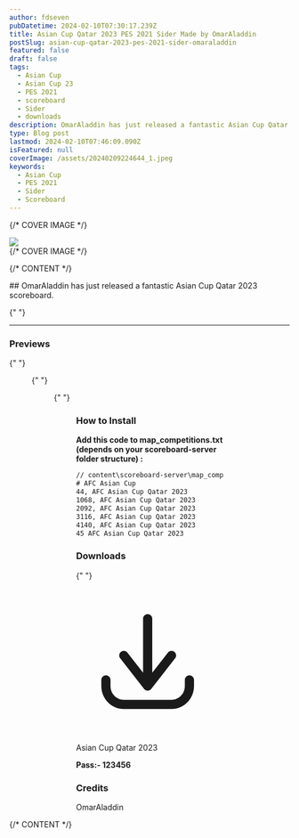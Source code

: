 ```yaml
---
author: fdseven
pubDatetime: 2024-02-10T07:30:17.239Z
title: Asian Cup Qatar 2023 PES 2021 Sider Made by OmarAladdin
postSlug: asian-cup-qatar-2023-pes-2021-sider-omaraladdin
featured: false
draft: false
tags:
  - Asian Cup
  - Asian Cup 23
  - PES 2021
  - scoreboard
  - Sider
  - downloads
description: OmarAladdin has just released a fantastic Asian Cup Qatar 2023 scoreboard.
type: Blog post
lastmod: 2024-02-10T07:46:09.090Z
isFeatured: null
coverImage: /assets/20240209224644_1.jpeg
keywords:
  - Asian Cup
  - PES 2021
  - Sider
  - Scoreboard
---
```



{/* COVER IMAGE */}

<div class="col-start-1 col-span-8 lg:col-start-2 lg:col-end-9 lg:row-span-2 mt-0 lg:-mt-40">
  <div className="relative lg:-mr-8">
    <img
      transition:persist
      src={frontmatter.coverImage}
      className="cover w-full aspect-video object-cover"
    />
  </div>
</div>
{/* COVER IMAGE */}

{/* CONTENT */}

<div class="col-span-8 md:col-start-2 md:col-span-6 lg:col-start-2 lg:col-span-4 [&>h2]:!mt-0">
  ## OmarAladdin has just released a fantastic Asian Cup Qatar 2023 scoreboard.

{" "}

<hr />

### Previews

{" "}

<Figure title="Team Result Stats" src="/assets/20240209223852_1.jpeg" />

{" "}

<Figure title="Main Scoreboard" src="/assets/20240209224627_1.jpeg" />

{" "}

<Figure title="Pause Menu" src="/assets/20240209224644_1.jpeg" />

### How to Install

**Add this code to map_competitions.txt (depends on your scoreboard-server folder structure) :**

```txt
// content\scoreboard-server\map_competitions.txt
# AFC Asian Cup
44, AFC Asian Cup Qatar 2023
1068, AFC Asian Cup Qatar 2023
2092, AFC Asian Cup Qatar 2023
3116, AFC Asian Cup Qatar 2023
4140, AFC Asian Cup Qatar 2023
45 AFC Asian Cup Qatar 2023
```

### Downloads

{" "}

<div className="flex flex-wrap gap-2">
  <LinkButton
    targetNew={true}
    title="Asian Cup Qatar 2023"
    href="https://sharemods.com/c1mk2jf94h02/AFC_Asian_Cup_Qatar_2023.rar.html"
    className="flex items-center [&>p]:!m-0 px-4 !text-skin-inverted [&>p]:!text-skin-inverted [&>p>svg]:text-skin-inverted bg-skin-accent rounded-full !decoration-transparent border border-skin-accent transition duration-500"
  >
    <svg
      class="text-skin-inverted"
      viewBox="0 0 24 24"
      fill="none"
      xmlns="http://www.w3.org/2000/svg"
    >
      <g id="SVGRepo_bgCarrier" stroke-width="0"></g>
      <g
        id="SVGRepo_tracerCarrier"
        stroke-linecap="round"
        stroke-linejoin="round"
      ></g>
      <g id="SVGRepo_iconCarrier">
        <path
          d="M5.625 15C5.625 14.5858 5.28921 14.25 4.875 14.25C4.46079 14.25 4.125 14.5858 4.125 15H5.625ZM4.875 16H4.125H4.875ZM19.275 15C19.275 14.5858 18.9392 14.25 18.525 14.25C18.1108 14.25 17.775 14.5858 17.775 15H19.275ZM11.1086 15.5387C10.8539 15.8653 10.9121 16.3366 11.2387 16.5914C11.5653 16.8461 12.0366 16.7879 12.2914 16.4613L11.1086 15.5387ZM16.1914 11.4613C16.4461 11.1347 16.3879 10.6634 16.0613 10.4086C15.7347 10.1539 15.2634 10.2121 15.0086 10.5387L16.1914 11.4613ZM11.1086 16.4613C11.3634 16.7879 11.8347 16.8461 12.1613 16.5914C12.4879 16.3366 12.5461 15.8653 12.2914 15.5387L11.1086 16.4613ZM8.39138 10.5387C8.13662 10.2121 7.66533 10.1539 7.33873 10.4086C7.01212 10.6634 6.95387 11.1347 7.20862 11.4613L8.39138 10.5387ZM10.95 16C10.95 16.4142 11.2858 16.75 11.7 16.75C12.1142 16.75 12.45 16.4142 12.45 16H10.95ZM12.45 5C12.45 4.58579 12.1142 4.25 11.7 4.25C11.2858 4.25 10.95 4.58579 10.95 5H12.45ZM4.125 15V16H5.625V15H4.125ZM4.125 16C4.125 18.0531 5.75257 19.75 7.8 19.75V18.25C6.61657 18.25 5.625 17.2607 5.625 16H4.125ZM7.8 19.75H15.6V18.25H7.8V19.75ZM15.6 19.75C17.6474 19.75 19.275 18.0531 19.275 16H17.775C17.775 17.2607 16.7834 18.25 15.6 18.25V19.75ZM19.275 16V15H17.775V16H19.275ZM12.2914 16.4613L16.1914 11.4613L15.0086 10.5387L11.1086 15.5387L12.2914 16.4613ZM12.2914 15.5387L8.39138 10.5387L7.20862 11.4613L11.1086 16.4613L12.2914 15.5387ZM12.45 16V5H10.95V16H12.45Z"
          fill="currentColor"
        ></path>
      </g>
    </svg>
    <p class="group-hover:!text-skin-accent transition duration-500">
      Asian Cup Qatar 2023
    </p>
  </LinkButton>
</div>

**Pass:- 123456**

### Credits

OmarAladdin

</div>
{/* CONTENT */}
